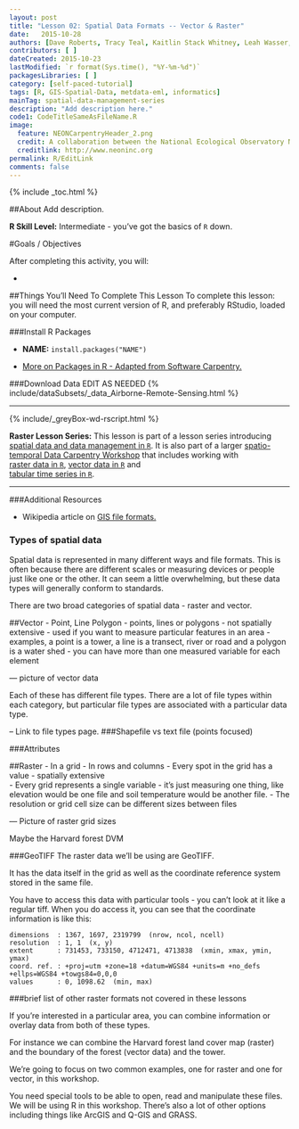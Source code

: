 ```yaml
---
layout: post
title: "Lesson 02: Spatial Data Formats -- Vector & Raster"
date:   2015-10-28
authors: [Dave Roberts, Tracy Teal, Kaitlin Stack Whitney, Leah Wasser, Megan A. Jones]
contributors: [ ]
dateCreated: 2015-10-23
lastModified: `r format(Sys.time(), "%Y-%m-%d")`
packagesLibraries: [ ]
category: [self-paced-tutorial] 
tags: [R, GIS-Spatial-Data, metdata-eml, informatics]
mainTag: spatial-data-management-series
description: "Add description here."
code1: CodeTitleSameAsFileName.R
image:
  feature: NEONCarpentryHeader_2.png
  credit: A collaboration between the National Ecological Observatory Network (NEON) and Data Carpentry
  creditlink: http://www.neoninc.org
permalink: R/EditLink
comments: false
---
```


{% include _toc.html %}

##About
Add description.

**R Skill Level:** Intermediate - you've got the basics of `R` down.

<div id="objectives" markdown="1">

#Goals / Objectives

After completing this activity, you will:

* 


##Things You’ll Need To Complete This Lesson
To complete this lesson: you will need the most current version of R, and 
preferably RStudio, loaded on your computer.

###Install R Packages

* **NAME:** `install.packages("NAME")`

* [More on Packages in R - Adapted from Software Carpentry.]({{site.baseurl}}R/Packages-In-R/)

###Download Data
EDIT AS NEEDED
{% include/dataSubsets/_data_Airborne-Remote-Sensing.html %}

****

{% include/_greyBox-wd-rscript.html %}

**Raster Lesson Series:** This lesson is part of a lesson series introducing
[spatial data and data management in `R` ]({{ site.baseurl }}tutorial/URL).
It is also part of a larger 
[spatio-temporal Data Carpentry Workshop ]({{ site.baseurl }}workshops/spatio-temporal-workshop)
that includes working with  
[raster data in `R` ]({{ site.baseurl }}tutorial/spatial-raster-series),
[vector data in `R` ]({{ site.baseurl }}tutorial/spatial-vector-series)
and  
[tabular time series in `R` ]({{ site.baseurl }}tutorial/tabular-time-series).

****

###Additional Resources

* Wikipedia article on 
<a href="https://en.wikipedia.org/wiki/GIS_file_formats" target="_blank">
GIS file formats.</a>



</div>

### Types of spatial data

Spatial data is represented in many different ways and file formats. This is often because there are different scales or measuring devices or people just
like one or the other. It can seem a little overwhelming, but these data types will generally conform to standards.

There are two broad categories of spatial data - raster and vector.


##Vector - Point, Line Polygon
- points, lines or polygons
- not spatially extensive
- used if you want to measure particular features in an area
- examples, a point is a tower, a line is a transect, river or road and a polygon is a water shed
- you can have more than one measured variable for each element

--- picture of vector data

Each of these has different file types. There are a lot of file types within each category, but particular file types are associated with a particular data type.

-- Link to file types page.
###Shapefile vs text file (points focused)

###Attributes

##Raster 
- In a grid
- In rows and columns
- Every spot in the grid has a value - spatially extensive  
- Every grid represents a single variable - it's just measuring one thing, like elevation would be one file and soil temperature would be another file.
- The resolution or grid cell size can be different sizes between files

--- Picture of raster grid sizes

Maybe the Harvard forest DVM

###GeoTIFF
The raster data we'll be using are GeoTIFF.

It has the data itself in the grid as well as the coordinate reference system stored in the same file.

You have to access this data with particular tools - you can't look at it like a regular tiff. When you do access it, you can see that the coordinate information is like this:

```
dimensions  : 1367, 1697, 2319799  (nrow, ncol, ncell)
resolution  : 1, 1  (x, y)
extent      : 731453, 733150, 4712471, 4713838  (xmin, xmax, ymin, ymax)
coord. ref. : +proj=utm +zone=18 +datum=WGS84 +units=m +no_defs +ellps=WGS84 +towgs84=0,0,0
values      : 0, 1098.62  (min, max)
```
###brief list of other raster formats not covered in these lessons

If you're interested in a particular area, you can combine information or overlay data from both of these types.

For instance we can combine the Harvard forest land cover map (raster) and the boundary of the forest (vector data) and the tower.

We're going to focus on two common examples, one for raster and one for vector, in this workshop.

You need special tools to be able to open, read and manipulate these files. We will be using R in this workshop. There's also a lot of other options including things like ArcGIS and Q-GIS and GRASS.
